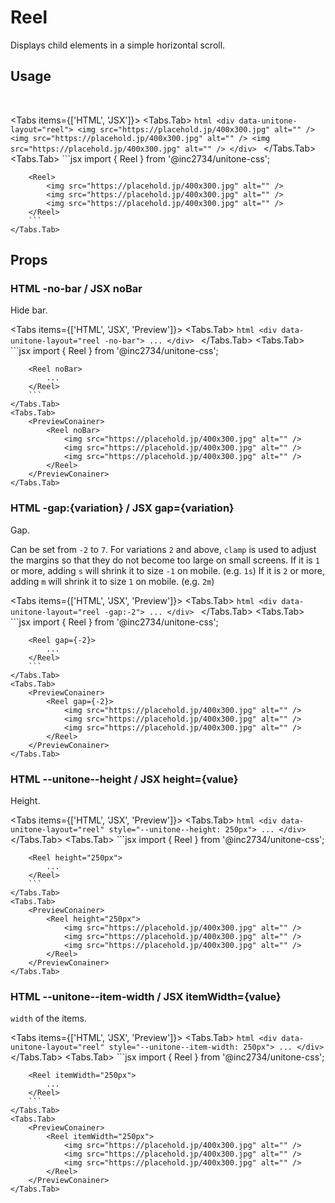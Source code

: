 
# Reel

Displays child elements in a simple horizontal scroll.

## Usage

<PreviewConainer>
	<Reel>
		<img src="https://placehold.jp/400x300.jpg" alt="" />
		<img src="https://placehold.jp/400x300.jpg" alt="" />
		<img src="https://placehold.jp/400x300.jpg" alt="" />
	</Reel>
</PreviewConainer>

<Tabs items={['HTML', 'JSX']}>
	<Tabs.Tab>
		```html
		<div data-unitone-layout="reel">
			<img src="https://placehold.jp/400x300.jpg" alt="" />
			<img src="https://placehold.jp/400x300.jpg" alt="" />
			<img src="https://placehold.jp/400x300.jpg" alt="" />
		</div>
		```
	</Tabs.Tab>
	<Tabs.Tab>
		```jsx
		import { Reel } from '@inc2734/unitone-css';

		<Reel>
			<img src="https://placehold.jp/400x300.jpg" alt="" />
			<img src="https://placehold.jp/400x300.jpg" alt="" />
			<img src="https://placehold.jp/400x300.jpg" alt="" />
		</Reel>
		```
	</Tabs.Tab>
</Tabs>

## Props

### <Badge>HTML</Badge> -no-bar / <Badge>JSX</Badge> noBar

Hide bar.

<Tabs items={['HTML', 'JSX', 'Preview']}>
	<Tabs.Tab>
		```html
		<div data-unitone-layout="reel -no-bar">
			...
		</div>
		```
	</Tabs.Tab>
	<Tabs.Tab>
		```jsx
		import { Reel } from '@inc2734/unitone-css';

		<Reel noBar>
			...
		</Reel>
		```
	</Tabs.Tab>
	<Tabs.Tab>
		<PreviewConainer>
			<Reel noBar>
				<img src="https://placehold.jp/400x300.jpg" alt="" />
				<img src="https://placehold.jp/400x300.jpg" alt="" />
				<img src="https://placehold.jp/400x300.jpg" alt="" />
			</Reel>
		</PreviewConainer>
	</Tabs.Tab>
</Tabs>

### <Badge>HTML</Badge> -gap:\{variation\} / <Badge>JSX</Badge> gap=\{variation\}

Gap.

Can be set from `-2` to `7`. For variations `2` and above, `clamp` is used to adjust the margins so that they do not become too large on small screens.
If it is `1` or more, adding `s` will shrink it to size `-1` on mobile. (e.g. `1s`)
If it is `2` or more, adding `m` will shrink it to size `1` on mobile. (e.g. `2m`)

<Tabs items={['HTML', 'JSX', 'Preview']}>
	<Tabs.Tab>
		```html
		<div data-unitone-layout="reel -gap:-2">
			...
		</div>
		```
	</Tabs.Tab>
	<Tabs.Tab>
		```jsx
		import { Reel } from '@inc2734/unitone-css';

		<Reel gap={-2}>
			...
		</Reel>
		```
	</Tabs.Tab>
	<Tabs.Tab>
		<PreviewConainer>
			<Reel gap={-2}>
				<img src="https://placehold.jp/400x300.jpg" alt="" />
				<img src="https://placehold.jp/400x300.jpg" alt="" />
				<img src="https://placehold.jp/400x300.jpg" alt="" />
			</Reel>
		</PreviewConainer>
	</Tabs.Tab>
</Tabs>

### <Badge>HTML</Badge> --unitone--height / <Badge>JSX</Badge> height=\{value\}

Height.

<Tabs items={['HTML', 'JSX', 'Preview']}>
	<Tabs.Tab>
		```html
		<div data-unitone-layout="reel" style="--unitone--height: 250px">
			...
		</div>
		```
	</Tabs.Tab>
	<Tabs.Tab>
		```jsx
		import { Reel } from '@inc2734/unitone-css';

		<Reel height="250px">
			...
		</Reel>
		```
	</Tabs.Tab>
	<Tabs.Tab>
		<PreviewConainer>
			<Reel height="250px">
				<img src="https://placehold.jp/400x300.jpg" alt="" />
				<img src="https://placehold.jp/400x300.jpg" alt="" />
				<img src="https://placehold.jp/400x300.jpg" alt="" />
			</Reel>
		</PreviewConainer>
	</Tabs.Tab>
</Tabs>

### <Badge>HTML</Badge> --unitone--item-width / <Badge>JSX</Badge> itemWidth=\{value\}

`width` of the items.

<Tabs items={['HTML', 'JSX', 'Preview']}>
	<Tabs.Tab>
		```html
		<div data-unitone-layout="reel" style="--unitone--item-width: 250px">
			...
		</div>
		```
	</Tabs.Tab>
	<Tabs.Tab>
		```jsx
		import { Reel } from '@inc2734/unitone-css';

		<Reel itemWidth="250px">
			...
		</Reel>
		```
	</Tabs.Tab>
	<Tabs.Tab>
		<PreviewConainer>
			<Reel itemWidth="250px">
				<img src="https://placehold.jp/400x300.jpg" alt="" />
				<img src="https://placehold.jp/400x300.jpg" alt="" />
				<img src="https://placehold.jp/400x300.jpg" alt="" />
			</Reel>
		</PreviewConainer>
	</Tabs.Tab>
</Tabs>
